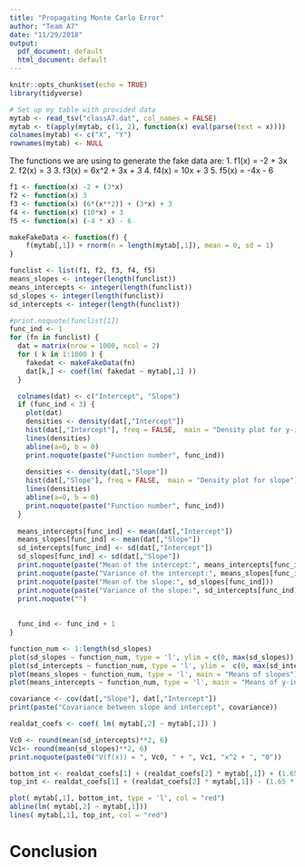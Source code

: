 ```yaml
---
title: "Propagating Monte Carlo Error"
author: "Team A7"
date: "11/29/2018"
output:
  pdf_document: default
  html_document: default
---
```


```r
knitr::opts_chunk$set(echo = TRUE)
library(tidyverse)

# Set up my table with provided data
mytab <- read_tsv("classA7.dat", col_names = FALSE)
mytab <- t(apply(mytab, c(1, 2), function(x) eval(parse(text = x))))
colnames(mytab) <- c("X", "Y")
rownames(mytab) <- NULL
```

The functions we are using to generate the fake data are:
1. f1(x) = -2 + 3x
2. f2(x) = 3
3. f3(x) = 6x^2 + 3x + 3
4. f4(x) = 10x + 3
5. f5(x) = -4x - 6

```r
f1 <- function(x) -2 + (3*x)
f2 <- function(x) 3
f3 <- function(x) (6*(x**2)) + (3*x) + 3
f4 <- function(x) (10*x) + 3
f5 <- function(x) (-4 * x) - 6

makeFakeData <- function(f) {
    f(mytab[,1]) + rnorm(n = length(mytab[,1]), mean = 0, sd = 1)
}
```

```r
funclist <- list(f1, f2, f3, f4, f5)
means_slopes <- integer(length(funclist))
means_intercepts <- integer(length(funclist))
sd_slopes <- integer(length(funclist))
sd_intercepts <- integer(length(funclist))

#print.noquote(funclist[1])
func_ind <- 1
for (fn in funclist) {
  dat = matrix(nrow = 1000, ncol = 2)
  for ( k in 1:1000 ) {
    fakedat <- makeFakeData(fn)
    dat[k,] <- coef(lm( fakedat ~ mytab[,1] ))
  }

  colnames(dat) <- c("Intercept", "Slope")
  if (func_ind < 3) {
    plot(dat)
    densities <- density(dat[,"Intercept"])
    hist(dat[,"Intercept"], freq = FALSE,  main = "Density plot for y-intercept", xlim = c(min(fakedat), max(fakedat)))
    lines(densities)
    abline(a=0, b = 0)
    print.noquote(paste("Function number", func_ind))
    
    densities <- density(dat[,"Slope"])
    hist(dat[,"Slope"], freq = FALSE,  main = "Density plot for slope")
    lines(densities)
    abline(a=0, b = 0)
    print.noquote(paste("Function number", func_ind))
  }
  
  means_intercepts[func_ind] <- mean(dat[,"Intercept"])
  means_slopes[func_ind] <- mean(dat[,"Slope"])
  sd_intercepts[func_ind] <- sd(dat[,"Intercept"])
  sd_slopes[func_ind] <- sd(dat[,"Slope"])
  print.noquote(paste("Mean of the intercept:", means_intercepts[func_ind]))
  print.noquote(paste("Variance of the intercept:", means_slopes[func_ind]))
  print.noquote(paste("Mean of the slope:", sd_slopes[func_ind]))
  print.noquote(paste("Variance of the slope:", sd_intercepts[func_ind]))
  print.noquote("")
 
  
  func_ind <- func_ind + 1
}

```



``` r
function_num <- 1:length(sd_slopes)
plot(sd_slopes ~ function_num, type = 'l', ylim = c(0, max(sd_slopes)), main = "Standard deviation of slopes")
plot(sd_intercepts ~ function_num, type = 'l', ylim =  c(0, max(sd_intercepts)), main = "Standard deviation of y-intercepts")
plot(means_slopes ~ function_num, type = 'l', main = "Means of slopes")
plot(means_intercepts ~ function_num, type = 'l', main = "Means of y-intercepts")
```

``` r
covariance <- cov(dat[,"Slope"], dat[,"Intercept"])
print(paste("Covariance between slope and intercept", covariance))

realdat_coefs <- coef( lm( mytab[,2] ~ mytab[,1]) )

Vc0 <- round(mean(sd_intercepts)**2, 6)
Vc1<- round(mean(sd_slopes)**2, 6)
print.noquote(paste0("V(f(x)) = ", Vc0, " + ", Vc1, "x^2 + ", "0"))
``` 

``` r
bottom_int <- realdat_coefs[1] + (realdat_coefs[2] * mytab[,1]) + (1.65 * sqrt(Vc0 + Vc1 * (mytab[,1]**2) ))
top_int <- realdat_coefs[1] + (realdat_coefs[2] * mytab[,1]) - (1.65 * sqrt(Vc0 + Vc1 * (mytab[,1]**2) ))

plot( mytab[,1], bottom_int, type = 'l', col = "red")
abline(lm( mytab[,2] ~ mytab[,1]))
lines( mytab[,1], top_int, col = "red")
```
# Conclusion
